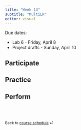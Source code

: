 ```yaml
---
title: "Week 13"
subtitle: "MultiLR"
editor: visual
---
```


::: callout-important
Due dates:

-   Lab 6 - Friday, April 8
-   Project drafts - Sunday, April 10
:::

## Participate


## Practice


## Perform


<br><br>

::: {style="font-size: 0.875em;"}
Back to [course schedule](/ "Course schedule") ⏎
:::
